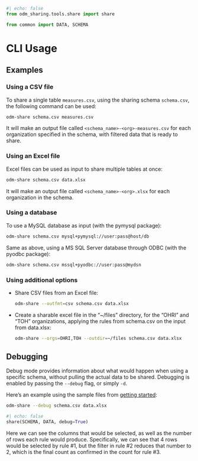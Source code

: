 ```python
#| echo: false
from odm_sharing.tools.share import share

from common import DATA, SCHEMA
```

# CLI Usage {#sec-cli-usage}

## Examples

### Using a CSV file

To share a single table `measures.csv`, using the sharing schema `schema.csv`,
the following command can be used:

```bash
odm-share schema.csv measures.csv
```

It will make an output file called `<schema_name>-<org>-measures.csv` for each
organization specified in the schema, with filtered data that is ready to
share.

### Using an Excel file

Excel files can be used as input to share multiple tables at once:

```bash
odm-share schema.csv data.xlsx
```

It will make an output file called `<schema_name>-<org>.xlsx` for each
organization in the schema.

### Using a database

To use a MySQL database as input (with the pymysql package):

```bash
odm-share schema.csv mysql+pymysql://user:pass@host/db
```

Same as above, using a MS SQL Server database through ODBC (with the pyodbc
package):

```bash
odm-share schema.csv mssql+pyodbc://user:pass@mydsn
```

### Using additional options

- Share CSV files from an Excel file:

    ```bash
    odm-share --outfmt=csv schema.csv data.xlsx
    ```

- Create a sharable excel file in the "~/files" directory, for the "OHRI" and
  "TOH" organizations, applying the rules from schema.csv on the input from
  data.xlsx:

    ```bash
    odm-share --orgs=OHRI,TOH --outdir=~/files schema.csv data.xlsx
    ```

## Debugging

Debug mode provides information about what would happen when using a specific
schema, without pulling the actual data to be shared. Debugging is enabled by
passing the `--debug` flag, or simply `-d`.

Here's an example using the sample files from [getting started](getting-started.qmd):

```bash
odm-share --debug schema.csv data.xlsx
```
```python
#| echo: false
share(SCHEMA, DATA, debug=True)
```

Here we can see the columns that would be selected, as well as the number of
rows each rule would produce. Specifically, we can see that 4 rows would be
selected by rule #1, but the filter in rule #2 reduces that number to 2, which
is the final count as confirmed in the count for rule #3.
